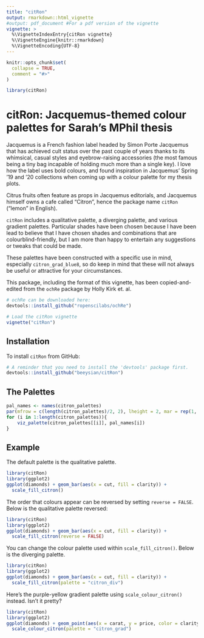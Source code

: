 ```yaml
---
title: "citRon"
output: rmarkdown::html_vignette
#output: pdf_document #For a pdf version of the vignette
vignette: >
  %\VignetteIndexEntry{citRon vignette}
  %\VignetteEngine{knitr::rmarkdown}
  %\VignetteEncoding{UTF-8}
---
```


```r
knitr::opts_chunk$set(
  collapse = TRUE,
  comment = "#>"
)
```

```r
library(citRon)
```

# citRon: Jacquemus-themed colour palettes for Sarah's MPhil thesis
Jacquemus is a French fashion label headed by Simon Porte Jacquemus that has achieved cult status over the 
past couple of years thanks to its whimsical, casual styles and eyebrow-raising accessories
(the most famous being a tiny bag incapable of holding much more than a single key).
I love how the label uses bold colours, and found inspiration in Jacquemus' Spring '19 and '20
collections when coming up with a colour palette for my thesis plots. 

Citrus fruits often feature as props in Jacquemus editorials, and Jacquemus himself owns a cafe
called "Citron", hence the package name `citRon` ("lemon" in English).

`citRon` includes a qualitative palette, a diverging palette, and various gradient palettes.
Particular shades have been chosen because I have been lead to believe that I have chosen
shades and combinations that are colourblind-friendly, but I am more than happy to entertain
any suggestions or tweaks that could be made.

These palettes have been constructed with a specific use in mind, especially `citron_grad_blue8`,
so do keep in mind that these will not always be useful or attractive for your circumstances.

This package, including the format of this vignette, has been copied-and-edited from 
the `ochRe` package by Holly Kirk et. al.
```r
# ochRe can be downloaded here:
devtools::install_github("ropenscilabs/ochRe")
```  

```r
# Load the citRon vignette
vignette("citRon")
```

## Installation

To install `citRon` from GitHub:

```r
# A reminder that you need to install the 'devtools' package first.
devtools::install_github("beeysian/citRon")
```


## The Palettes

```r
pal_names <- names(citron_palettes)
par(mfrow = c(length(citron_palettes)/2, 2), lheight = 2, mar = rep(1, 4), adj = 0)
for (i in 1:length(citron_palettes)){
    viz_palette(citron_palettes[[i]], pal_names[i])
}
```


## Example

The default palette is the qualitative palette.

```r
library(citRon)
library(ggplot2)
ggplot(diamonds) + geom_bar(aes(x = cut, fill = clarity)) +
  scale_fill_citron()
```

The order that colours appear can be reversed by setting `reverse = FALSE`. Below is the qualitative palette reversed:

```r
library(citRon)
library(ggplot2)
ggplot(diamonds) + geom_bar(aes(x = cut, fill = clarity)) +
  scale_fill_citron(reverse = FALSE)
```

You can change the colour palette used within `scale_fill_citron()`. Below is the diverging palette.

```r
library(citRon)
library(ggplot2)
ggplot(diamonds) + geom_bar(aes(x = cut, fill = clarity)) +
  scale_fill_citron(palette = "citron_div")
```

Here's the purple-yellow gradient palette using `scale_colour_citron()` instead. Isn't it pretty?
```r
library(citRon)
library(ggplot2)
ggplot(diamonds) + geom_point(aes(x = carat, y = price, color = clarity)) +
  scale_colour_citron(palette = "citron_grad")
```

